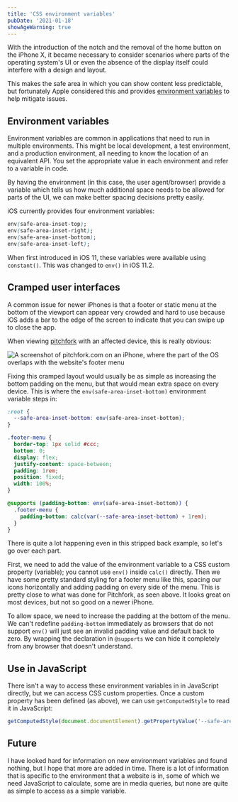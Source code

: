 ```yaml
---
title: 'CSS environment variables'
pubDate: '2021-01-18'
showAgeWarning: true
---
```


With the introduction of the notch and the removal of the home button on the iPhone X, it became necessary to consider scenarios where parts of the operating system's UI or even the absence of the display itself could interfere with a design and layout.

This makes the safe area in which you can show content less predictable, but fortunately Apple considered this and provides [environment variables](https://drafts.csswg.org/css-env-1/#env-in-shorthands) to help mitigate issues.

## Environment variables

Environment variables are common in applications that need to run in multiple environments. This might be local development, a test environment, and a production environment, all needing to know the location of an equivalent API. You set the appropriate value in each environment and refer to a variable in code.

By having the environment (in this case, the user agent/browser) provide a variable which tells us how much additional space needs to be allowed for parts of the UI, we can make better spacing decisions pretty easily.

iOS currently provides four environment variables:

```css
env(safe-area-inset-top);
env(safe-area-inset-right);
env(safe-area-inset-bottom);
env(safe-area-inset-left);
```

When first introduced in iOS 11, these variables were available using `constant()`. This was changed to `env()` in iOS 11.2.

## Cramped user interfaces

A common issue for newer iPhones is that a footer or static menu at the bottom of the viewport can appear very crowded and hard to use because iOS adds a bar to the edge of the screen to indicate that you can swipe up to close the app.

When viewing [pitchfork](https://pitchfork.com/) with an affected device, this is really obvious:

<picture>
  <source srcSet="/pitchfork@2x.webp 2x" type="image/webp" />
  <source srcSet="/pitchfork.webp" type="image/webp" />
  <img
    src="/pitchfork.png"
    srcSet="/pitchfork@2x.png"
    loading="lazy"
    alt="A screenshot of pitchfork.com on an iPhone, where the part of the OS overlaps with the website's footer menu"
  />
</picture>

Fixing this cramped layout would usually be as simple as increasing the bottom padding on the menu, but that would mean extra space on every device. This is where the `env(safe-area-inset-bottom)` environment variable steps in:

```css
:root {
  --safe-area-inset-bottom: env(safe-area-inset-bottom);
}

.footer-menu {
  border-top: 1px solid #ccc;
  bottom: 0;
  display: flex;
  justify-content: space-between;
  padding: 1rem;
  position: fixed;
  width: 100%;
}

@supports (padding-bottom: env(safe-area-inset-bottom)) {
  .footer-menu {
    padding-bottom: calc(var(--safe-area-inset-bottom) + 1rem);
  }
}
```

There is quite a lot happening even in this stripped back example, so let's go over each part.

First, we need to add the value of the environment variable to a CSS custom property (variable); you cannot use `env()` inside `calc()` directly. Then we have some pretty standard styling for a footer menu like this, spacing our icons horizontally and adding padding on every side of the menu. This is pretty close to what was done for Pitchfork, as seen above. It looks great on most devices, but not so good on a newer iPhone.

To allow space, we need to increase the padding at the bottom of the menu. We can't redefine `padding-bottom` immediately as browsers that do not support `env()` will just see an invalid padding value and default back to zero. By wrapping the declaration in `@supports` we can hide it completely from any browser that doesn't understand.

## Use in JavaScript

There isn't a way to access these environment variables in in JavaScript directly, but we can access CSS custom properties. Once a custom property has been defined (as above), we can use `getComputedStyle` to read it in JavaScript:

```js
getComputedStyle(document.documentElement).getPropertyValue('--safe-area-inset-bottom');
```

## Future

I have looked hard for information on new environment variables and found nothing, but I hope that more are added in time. There is a lot of information that is specific to the environment that a website is in, some of which we need JavaScript to calculate, some are in media queries, but none are quite as simple to access as a simple variable.
